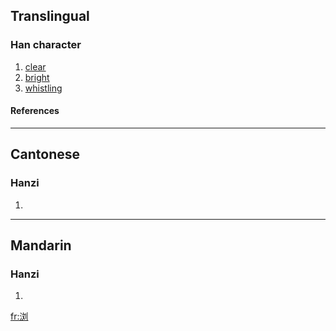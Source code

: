 {{see|瀏}}

==Translingual==
===Han character===
{{Han char|rn=85|rad=水|as=06|sn=9|four=|canj=水卜大弓 (EYKN)}}
# [[clear]]
# [[bright]]
# [[whistling]]
====References====
{{Han ref|kx=0623.171|hdz=31615.050|uh=6D4F|ud=27983}}

----
==Cantonese==
===Hanzi===
{{yue-hanzi|jyut=|y=lau4}}
# {{defn|Cantonese}}

----
==Mandarin==
===Hanzi===
{{cmn-hanzi|tra=瀏|pin=[[gǔn]] (gun3), [[hùn]] (hun4), [[liú]] (liu2)|wg=kun<sup>3</sup>, hun<sup>4</sup>, liu<sup>2</sup>}}
# {{defn|Mandarin}}

[[fr:浏]]